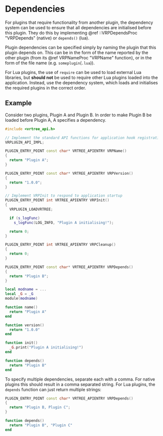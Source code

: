 
# Dependencies

For plugins that require functionality from another plugin, the dependency system can be used to ensure that all dependencies are initialised before this plugin. They do this by implementing @ref ::VRPDependsProc "VRPDepends" (native) or `depends()` (lua).

Plugin dependencies can be specified simply by naming the plugin that this plugin depends on. This can be in the form of the name reported by the other plugin (from its @ref VRPNameProc "VRPName" function), or in the form of the file name (e.g. `someplugin`(`.lua`)).

For Lua plugins, the use of `require` can be used to load external Lua libraries, but **should not** be used to require other Lua plugins loaded into the application. Instead, use the dependency system, which loads and initialises the required plugins in the correct order.

## Example

Consider two plugins, Plugin A and Plugin B. In order to make Plugin B be loaded before Plugin A, A specifies a dependency.

<Tabs>
<TabItem value="cpp" label="C++">

```cpp
#include <vrtree_api.h>

// Implement the standard API functions for application hook registration
VRPLUGIN_API_IMPL;

PLUGIN_ENTRY_POINT const char* VRTREE_APIENTRY VRPName()
{
  return "Plugin A";
}

PLUGIN_ENTRY_POINT const char* VRTREE_APIENTRY VRPVersion()
{
  return "1.0.0";
}

// Implement VRPInit to respond to application startup
PLUGIN_ENTRY_POINT int VRTREE_APIENTRY VRPInit()
{
  VRPLUGIN_LOADVRTREE;

  if (s_logFunc)
    s_logFunc(LOG_INFO, "Plugin A initialising!");

  return 0;
}

PLUGIN_ENTRY_POINT int VRTREE_APIENTRY VRPCleanup()
{
  return 0;
}

PLUGIN_ENTRY_POINT const char* VRTREE_APIENTRY VRPDepends()
{
  return "Plugin B";
}
```

</TabItem>
<TabItem value="lua" label="Lua">

```lua
local modname = ...
local _G = _G
module(modname)

function name()
  return "Plugin A"
end

function version()
  return "1.0.0"
end

function init()
  _G.print("Plugin A initialising!")
end

function depends()
  return "Plugin B"
end
```

</TabItem>
</Tabs>

To specify multiple dependencies, separate each with a comma. For native plugins this should result in a comma separated string. For Lua plugins, the `depends` function can just return multiple strings:

<Tabs>
<TabItem value="cpp" label="C++">

```cpp
PLUGIN_ENTRY_POINT const char* VRTREE_APIENTRY VRPDepends()
{
  return "Plugin B, Plugin C";
}
```

</TabItem>
<TabItem value="lua" label="Lua">

```lua
function depends()
  return "Plugin B", "Plugin C"
end
```

</TabItem>
</Tabs>
